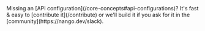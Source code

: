 <Tip>
    Missing an [API configuration](/core-concepts#api-configurations)? It's fast & easy to [contribute it](/contribute) or we'll build it if you ask for
    it in the [community](https://nango.dev/slack).
</Tip>

<CardGroup cols={4}>
    <Card title="Brex" href="/integrations/all/brex" color="#68a063" />
    <Card title="Ramp" href="/integrations/all/Ramp" color="#68a063" />
</CardGroup>
